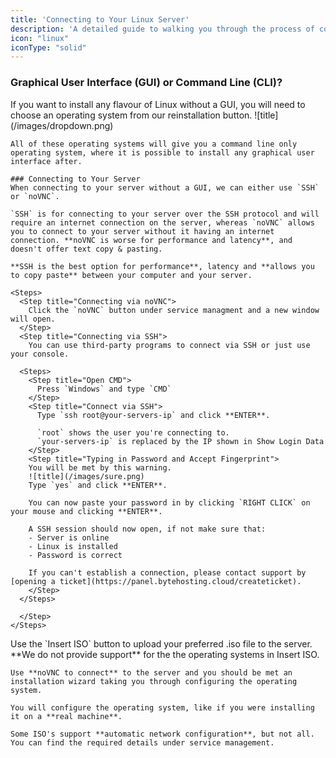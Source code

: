 ```yaml
---
title: 'Connecting to Your Linux Server'
description: 'A detailed guide to walking you through the process of connecting to your new Linux server.'
icon: "linux"
iconType: "solid"
---
```


### Graphical User Interface (GUI) or Command Line (CLI)?
<Steps>
  <Step title="Command Line (CLI)">
    If you want to install any flavour of Linux without a GUI, you will need to choose an operating system from our reinstallation button.
    ![title](/images/dropdown.png)

    All of these operating systems will give you a command line only operating system, where it is possible to install any graphical user interface after.

    ### Connecting to Your Server
    When connecting to your server without a GUI, we can either use `SSH` or `noVNC`.

    `SSH` is for connecting to your server over the SSH protocol and will require an internet connection on the server, whereas `noVNC` allows you to connect to your server without it having an internet connection. **noVNC is worse for performance and latency**, and doesn't offer text copy & pasting.

    **SSH is the best option for performance**, latency and **allows you to copy paste** between your computer and your server.

    <Steps>
      <Step title="Connecting via noVNC">
        Click the `noVNC` button under service managment and a new window will open.
      </Step>
      <Step title="Connecting via SSH">
        You can use third-party programs to connect via SSH or just use your console.
        
      <Steps>
        <Step title="Open CMD">
          Press `Windows` and type `CMD`
        </Step>
        <Step title="Connect via SSH">
          Type `ssh root@your-servers-ip` and click **ENTER**.

          `root` shows the user you're connecting to.  
          `your-servers-ip` is replaced by the IP shown in Show Login Data
        </Step>
        <Step title="Typing in Password and Accept Fingerprint">
        You will be met by this warning.
        ![title](/images/sure.png)
        Type `yes` and click **ENTER**.

        You can now paste your password in by clicking `RIGHT CLICK` on your mouse and clicking **ENTER**.

        A SSH session should now open, if not make sure that:
        - Server is online
        - Linux is installed
        - Password is correct

        If you can't establish a connection, please contact support by [opening a ticket](https://panel.bytehosting.cloud/createticket).
        </Step>
      </Steps>

      </Step>
    </Steps>
    
  </Step>
  <Step title="Graphical User Interface (GUI)">
    Use the `Insert ISO` button to upload your preferred .iso file to the server.
    **We do not provide support** for the the operating systems in Insert ISO.

    Use **noVNC to connect** to the server and you should be met an installation wizard taking you through configuring the operating system.

    You will configure the operating system, like if you were installing it on a **real machine**.

    Some ISO's support **automatic network configuration**, but not all. You can find the required details under service management.
    
  </Step>
</Steps>